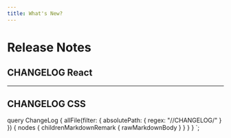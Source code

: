 ```yaml
---
title: What's New?
---
```



# Release Notes

## CHANGELOG React

<ReactMD
  source={props.data.allFile.nodes[0].childrenMarkdownRemark[0].rawMarkdownBody}
/>
<hr/>

## CHANGELOG CSS

<ReactMD
  source={props.data.allFile.nodes[1].childrenMarkdownRemark[0].rawMarkdownBody}
/>

  query ChangeLog {
    allFile(filter: { absolutePath: { regex: "//CHANGELOG/" } }) {
      nodes {
        childrenMarkdownRemark {
          rawMarkdownBody
        }
      }
    }
  }
`;
